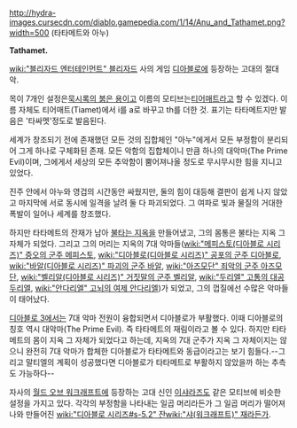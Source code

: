 http://hydra-images.cursecdn.com/diablo.gamepedia.com/1/14/Anu_and_Tathamet.png?width=500
(타타메트와 아누)

'''Tathamet.'''

[[wiki:"블리자드 엔터테인먼트" 블리자드]] 사의 게임 [[디아블로]]에 등장하는 고대의 절대 악.

목이 7개인 설정은[[묵시록의 붉은 용]]이고 이름의 모티브는[[티어매트]]라고 할 수 있겠다. 이름 자체도 티어매트(Tiamet)에서 i를 a로 바꾸고 th를 더한 것. 표기는 타타메트지만 발음은 '타싸멧'정도로 발음된다.

세계가 창조되기 전에 존재했던 모든 것의 집합체인 "아누"에게서 모든 부정함이 분리되어 그게 하나로 구체화된 존재. 모든 악함의 집합체이니 만큼 하나의 대악마(The Prime Evil)이며, 그에게서 세상의 모든 추악함이 뿜어져나올 정도로 무시무시한 힘을 지니고 있었다.

진주 안에서 아누와 영겁의 시간동안 싸웠지만, 둘의 힘이 대등해 결판이 쉽게 나지 않았고 마지막에 서로 동시에 일격을 날려 둘 다 파괴되었다. 그 여파로 빛과 물질의 거대한 폭발이 일어나 세계를 창조했다.

하지만 타타메트의 잔재가 남아 [[불타는 지옥]]을 만들어냈고, 그의 몸통은 불타는 지옥 그 자체가 되었다. 그리고 그의 머리는 지옥의 7대 악마들([[wiki:"메피스토(디아블로 시리즈)" 증오의 군주 메피스토]], [[wiki:"디아블로(디아블로 시리즈)" 공포의 군주 디아블로]], [[wiki:"바알(디아블로 시리즈)" 파괴의 군주 바알]], [[wiki:"아즈모단" 죄악의 군주 아즈모단]], [[wiki:"벨리알(디아블로 시리즈)" 거짓말의 군주 벨리알]], [[wiki:"두리엘" 고통의 대공 두리엘]], [[wiki:"안다리엘" 고뇌의 여제 안다리엘]])가 되었고, 그의 껍질에선 수많은 악마들이 태어났다.

[[디아블로 3]]에서는  7대 악마 전원이 융합되면서 디아블로가 부활했다. 이때 디아블로의 칭호 역시 대악마(The Prime Evil). 즉 타타메트의 재림이라고 볼 수 있다. 하지만 타타메트의 몸이 지옥 그 자체가 되었다고 하는데, 지옥의 7대 군주가 지옥 그 자체이지는 않으니 완전히 7대 악마가 합체한 디아블로가 타타메트와 동급이라고는 보기 힘들다.--그리고 말티엘의 계획이 성공했다면 디아블로가 타타메트로 부활하지 않았을까 하는 추측도 가능하다--

자사의 [[월드 오브 워크래프트]]에 등장하는 고대 신인 [[이샤라즈]]도 같은 모티브에 비슷한 설정을 가지고 있다. 각각의 부정함을 나타내는 일곱 머리라든가 그 일곱 머리가 떨어져나와 만들어진 [[wiki:"디아블로 시리즈#s-5.2" 잔]][[wiki:"샤(워크래프트)" 재]]라든가.
